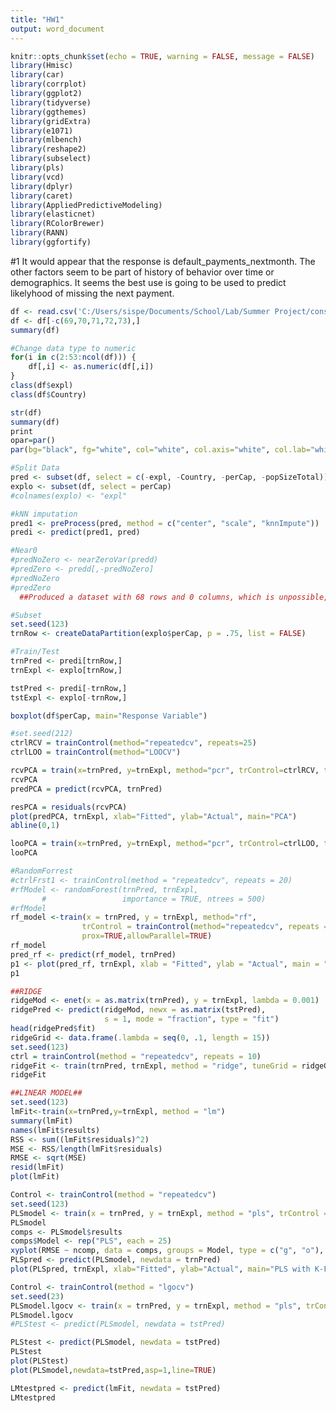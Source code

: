---
title: "HW1"
output: word_document
---

```{r setup, include=FALSE}
knitr::opts_chunk$set(echo = TRUE, warning = FALSE, message = FALSE)
library(Hmisc)
library(car)
library(corrplot)
library(ggplot2)
library(tidyverse)
library(ggthemes)
library(gridExtra)
library(e1071)
library(mlbench)
library(reshape2)
library(subselect)
library(pls)
library(vcd)
library(dplyr)
library(caret)
library(AppliedPredictiveModeling)
library(elasticnet)
library(RColorBrewer)
library(RANN)
library(ggfortify)
```


#1 It would appear that the response is default_payments_nextmonth. The other factors seem to be part of history of behavior over time or demographics. It seems the best use is going to be used to predict likelyhood of missing the next payment. 

```{r  }
df <- read.csv('C:/Users/sispe/Documents/School/Lab/Summer Project/consoliData.csv', header = TRUE, stringsAsFactors = FALSE)
df <- df[-c(69,70,71,72,73),]
summary(df)
```

```{r}
#Change data type to numeric
for(i in c(2:53:ncol(df))) {
    df[,i] <- as.numeric(df[,i])
}
class(df$expl)
class(df$Country)

str(df)
summary(df)
print
opar=par()
par(bg="black", fg="white", col="white", col.axis="white", col.lab="white", col.main="white", col.sub="white")
```

```{r}
#Split Data
pred <- subset(df, select = c(-expl, -Country, -perCap, -popSizeTotal))
explo <- subset(df, select = perCap)
#colnames(explo) <- "expl"

#kNN imputation
pred1 <- preProcess(pred, method = c("center", "scale", "knnImpute"))
predi <- predict(pred1, pred)

#Near0
#predNoZero <- nearZeroVar(predd)
#predZero <- predd[,-predNoZero]
#predNoZero
#predZero
  ##Produced a dataset with 68 rows and 0 columns, which is unpossible, so ya.

#Subset
set.seed(123)
trnRow <- createDataPartition(explo$perCap, p = .75, list = FALSE)

#Train/Test
trnPred <- predi[trnRow,]
trnExpl <- explo[trnRow,]

tstPred <- predi[-trnRow,]
tstExpl <- explo[-trnRow,]

boxplot(df$perCap, main="Response Variable")
```


```{r}
#set.seed(212)
ctrlRCV = trainControl(method="repeatedcv", repeats=25)
ctrlLOO = trainControl(method="LOOCV")

rcvPCA = train(x=trnPred, y=trnExpl, method="pcr", trControl=ctrlRCV, tuneLength=25)
rcvPCA
predPCA = predict(rcvPCA, trnPred)

resPCA = residuals(rcvPCA)
plot(predPCA, trnExpl, xlab="Fitted", ylab="Actual", main="PCA")
abline(0,1)

looPCA = train(x=trnPred, y=trnExpl, method="pcr", trControl=ctrlLOO, tuneLength=25)
looPCA

```


```{r}
#RandomForrest
#ctrlFrst1 <- trainControl(method = "repeatedcv", repeats = 20)
#rfModel <- randomForest(trnPred, trnExpl,
       #                 importance = TRUE, ntrees = 500)
#rfModel
rf_model <-train(x = trnPred, y = trnExpl, method="rf",
                trControl = trainControl(method="repeatedcv", repeats = 15),
                prox=TRUE,allowParallel=TRUE)
rf_model
pred_rf <- predict(rf_model, trnPred)
p1 <- plot(pred_rf, trnExpl, xlab = "Fitted", ylab = "Actual", main = "Random Forrest") 
p1

##RIDGE
ridgeMod <- enet(x = as.matrix(trnPred), y = trnExpl, lambda = 0.001)
ridgePred <- predict(ridgeMod, newx = as.matrix(tstPred),
                     s = 1, mode = "fraction", type = "fit")
head(ridgePred$fit)
ridgeGrid <- data.frame(.lambda = seq(0, .1, length = 15))
set.seed(123)
ctrl = trainControl(method = "repeatedcv", repeats = 10)
ridgeFit <- train(trnPred, trnExpl, method = "ridge", tuneGrid = ridgeGrid, trControl = ctrl, preProcess = c("center", "scale"))
ridgeFit
```

```{r}
##LINEAR MODEL##
set.seed(123)
lmFit<-train(x=trnPred,y=trnExpl, method = "lm")
summary(lmFit)
names(lmFit$results)
RSS <- sum((lmFit$residuals)^2)
MSE <- RSS/length(lmFit$residuals)
RMSE <- sqrt(MSE)
resid(lmFit)
plot(lmFit)
```

```{r}
Control <- trainControl(method = "repeatedcv")
set.seed(123)
PLSmodel <- train(x = trnPred, y = trnExpl, method = "pls", trControl = Control, tuneLength = 25)
PLSmodel
comps <- PLSmodel$results
comps$Model <- rep("PLS", each = 25)
xyplot(RMSE ~ ncomp, data = comps, groups = Model, type = c("g", "o"), auto.key = list(columns = 2), xlab = "#Components")
PLSpred <- predict(PLSmodel, newdata = trnPred)
plot(PLSpred, trnExpl, xlab="Fitted", ylab="Actual", main="PLS with K-Fold")
```

```{r}
Control <- trainControl(method = "lgocv")
set.seed(23)
PLSmodel.lgocv <- train(x = trnPred, y = trnExpl, method = "pls", trControl = Control, tuneLength = 25)
PLSmodel.lgocv
#PLStest <- predict(PLSmodel, newdata = tstPred)
```

```{r}
PLStest <- predict(PLSmodel, newdata = tstPred)
PLStest
plot(PLStest)
plot(PLSmodel,newdata=tstPred,asp=1,line=TRUE)
```

```{r}
LMtestpred <- predict(lmFit, newdata = tstPred)
LMtestpred
```


